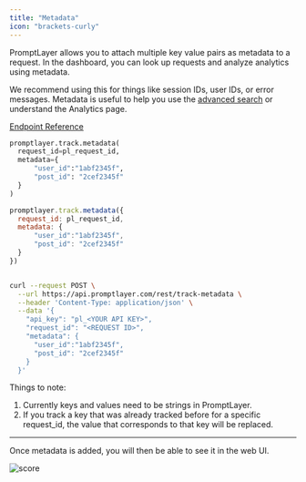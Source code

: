 ```yaml
---
title: "Metadata"
icon: "brackets-curly"
---
```


PromptLayer allows you to attach multiple key value pairs as metadata to a request. In the dashboard, you can look up requests and analyze analytics using metadata.

We recommend using this for things like session IDs, user IDs, or error messages. Metadata is useful to help you use the [advanced search](/why-promptlayer/advanced-search) or understand the Analytics page.

[Endpoint Reference](/reference/track-metadata)

<CodeGroup>

```python Python
promptlayer.track.metadata(
  request_id=pl_request_id,
  metadata={
      "user_id":"1abf2345f",
      "post_id": "2cef2345f"
  }
)
```

```js JavaScript
promptlayer.track.metadata({
  request_id: pl_request_id,
  metadata: {
      "user_id":"1abf2345f",
      "post_id": "2cef2345f"
  }
})
```

```java Java
```

```bash REST
curl --request POST \
  --url https://api.promptlayer.com/rest/track-metadata \
  --header 'Content-Type: application/json' \
  --data '{
    "api_key": "pl_<YOUR API KEY>",
    "request_id": "<REQUEST ID>",
    "metadata": {
      "user_id":"1abf2345f",
      "post_id": "2cef2345f"
    }
  }'
```

</CodeGroup>

Things to note:

1. Currently keys and values need to be strings in PromptLayer.
2. If you track a key that was already tracked before for a specific request_id, the value that corresponds to that key will be replaced.

---

Once metadata is added, you will then be able to see it in the web UI.

![score](/images/metadata-ui.png)


